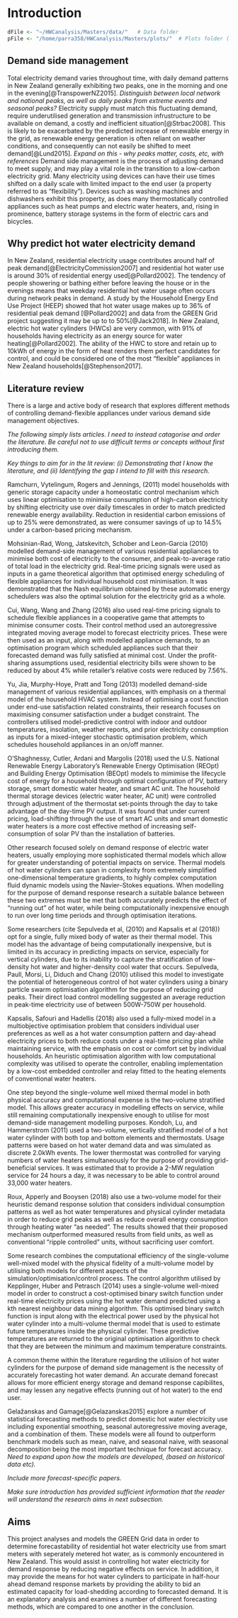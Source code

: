 # Introduction
```r
dFile <- "~/HWCanalysis/Masters/data/"   # Data folder
pFile <- "/home/parra358/HWCanalysis/Masters/plots/"  # Plots folder (laTeX did not like '~' notation)
```


## Demand side management

Total electricity demand varies throughout time, with daily demand patterns in New Zealand generally exhibiting two peaks, one in the morning and one in the evening[@TranspowerNZ2015]. _Distinguish between local network and national peaks, as well as daily peaks from extreme events and seasonal peaks?_ Electricity supply must match this fluctuating demand, require underutilised generation and transmission infrustructure to be available on demand, a costly and inefficient situation[@Strbac2008]. This is likely to be exacerbated by the predicted increase of renewable energy in the grid, as renewable energy generation is often reliant on weather conditions, and consequently can not easily be shifted to meet demand[@Lund2015].
_Expand on this - why peaks matter, costs, etc, with references_
Demand side management is the process of adjusting demand to meet supply, and may play a vital role in the transition to a low-carbon electricity grid. Many electricity using devices can have their use times shifted on a daily scale with limited impact to the end user (a property referred to as "flexibility"). Devices such as washing machines and dishwashers exhibit this property, as does many thermostatically controlled appliances such as heat pumps and electric water heaters, and, rising in prominence, battery storage systems in the form of electric cars and bicycles.

## Why predict hot water electricity demand

In New Zealand, residential electricity usage contributes around half of peak demand[@ElectricityCommission2007] and residential hot water use is around 30% of residential energy used[@Pollard2002]. The tendency of people showering or bathing either before leaving the house or in the evenings means that weekday residential hot water usage often occurs during network peaks in demand. A study by the Household Energy End Use Project (HEEP) showed that hot water usage makes up to 36% of residential peak demand [@Pollard2002] and data from the GREEN Grid project suggesting it may be up to to 50%[@Jack2018]. 
In New Zealand, electric hot water cylinders (HWCs) are very common, with 91% of households having electricity as an energy source for water heating[@Pollard2002]. The ability of the HWC to store and retain up to 10kWh of energy in the form of heat renders them perfect candidates for control, and could be considered one of the most “flexible” appliances in New Zealand households[@Stephenson2017]. 

## Literature review

There is a large and active body of research that explores different methods of controlling demand-flexible appliances under various demand side management objectives. 

_The following simply lists articles. I need to instead catagorise and order the literature. Be careful not to use difficult terms or concepts without first introducing them._

_Key things to aim for in the lit review: (i) Demonstrating that I know the literature, and (ii) Identifying the gap I intend to fill with this research._

Ramchurn, Vytelingum, Rogers and Jennings, (2011) model households with generic storage capacity under a homeostatic control mechanism which uses linear optimisation to minimise consumption of high-carbon electricity by shifting electricity use over daily timescales in order to match predicted renewable energy availability. Reduction in residential carbon emissions of up to 25% were demonstrated, as were consumer savings of up to 14.5% under a carbon-based pricing mechanism. 

Mohsinian-Rad, Wong, Jatskevitch, Schober and Leon-Garcia (2010) modelled demand-side management of various residential appliances to minimise both cost of electricity to the consumer, and peak-to-average ratio of total load in the electricity grid. Real-time pricing signals were used as inputs in a game theoretical algorithm that optimised energy scheduling of flexible appliances for individual household cost minimisation. It was demonstrated that the Nash equilibrium obtained by these automatic energy schedulers was also the optimal solution for the electricity grid as a whole.

Cui, Wang, Wang and Zhang (2016) also used real-time pricing signals to schedule flexible appliances in a cooperative game that attempts to minimise consumer costs. Their control method used an autoregressive integrated moving average model to forecast electricity prices. These were then used as an input, along with modelled appliance demands, to an optimisation program which scheduled appliances such that their forecasted demand was fully satisfied at minimal cost. Under the profit-sharing assumptions used, residential electricity bills were shown to be reduced by about 4% while retailer's relative costs were reduced by 7.56%.

Yu, Jia, Murphy-Hoye, Pratt and Tong (2013) modelled demand-side management of various residential appliances, with emphasis on a thermal model of the household HVAC system. Instead of optimising a cost function under end-use satisfaction related constraints, their research focuses on maximising consumer satisfaction under a budget constraint. The controllers utilised model-predictive control with indoor and outdoor temperatures, insolation, weather reports, and prior electricity consumption as inputs for a mixed-integer stochastic optimisation problem, which schedules household appliances in an on/off manner.

O'Shaghnessy, Cutler, Ardani and Margolis (2018) used the U.S. National Renewable Energy Laboratory's Renewable Energy Optimisation (REOpt) and Building Energy Optimisation (BEOpt) models to mimimise the lifecycle cost of energy for a household through optimal configuration of PV, battery storage, smart domestic water heater, and smart AC unit. The household thermal storage devices (electric water heater, AC unit) were controlled through adjustment of the thermostat set-points through the day to take advantage of the day-time PV output. It was found that under current pricing, load-shifting through the use of smart AC units and smart domestic water heaters is a more cost effective method of increasing self-consumption of solar PV than the installation of batteries.

Other research focused solely on demand response of electric water heaters, usually employing more sophisticated thermal models which allow for greater understanding of potential impacts on service. Thermal models of hot water cylinders can span in complexity from extremely simplified one-dimensional temperature gradients, to highly complex computation fluid dynamic models using the Navier–Stokes equations. When modelling for the purpose of demand response research a suitable balance between these two extremes must be met that both accurately predicts the effect of "running out" of hot water, while being computationally inexpensive enough to run over long time periods and through optimisation iterations.

Some researchers (cite Sepulveda et al, (2010) and Kapsalis et al (2018)) opt for a single, fully mixed body of water as their thermal model. This model has the advantage of being computationally inexpensive, but is limited in its accuracy in predicting impacts on service, especially for vertical cylinders, due to its inability to capture the stratification of low-density hot water and higher-density cool water that occurs. Sepulveda, Paull, Morsi, Li, Diduch and Chang (2010) utilised this model to investigate the potential of heterogeneous control of hot water cylinders using a binary particle swarm optimisation algorithm for the purpose of reducing grid peaks. Their direct load control modelling suggested an average reduction in peak-time electricity use of between 500W-750W per household.

Kapsalis, Safouri and Hadellis (2018) also used a fully-mixed model in a multiobjective optimisation problem that considers individual user preferences as well as a hot water consumption pattern and day-ahead electricity prices to both reduce costs under a real-time pricing plan while maintaining service, with the emphasis on cost or comfort set by individual households. An heuristic optimisation algorithm with low computational complexity was utilised to operate the controller, enabling implementation by a low-cost embedded controller and relay fitted to the heating elements of conventional water heaters. 

One step beyond the single-volume well mixed thermal model in both physical accuracy and computational expense is the two-volume stratified model. This allows greater accuracy in modelling effects on service, while still remaining computationally inexpensive enough to utilise for most demand-side management modelling purposes. Kondoh, Lu, and Hammerstrom (2011) used a two-volume, vertically stratified model of a hot water cylinder with both top and bottom elements and thermostats. Usage patterns were based on hot water demand data and was simulated as discrete 2.0kWh events. The lower thermostat was controlled for varying numbers of water heaters simultaneously for the purpose of providing grid-beneficial services. It was estimated that to provide a 2-MW regulation service for 24 hours a day, it was necessary to be able to control around 33,000 water heaters.

Roux, Apperly and Booysen (2018) also use a two-volume model for their heuristic demand response solution that considers individual consumption patterns as well as hot water temperatures and physical cylinder metadata in order to reduce grid peaks as well as reduce overall energy consumption through heating water "as needed". The results showed that their proposed mechanism outperformed measured results from field units, as well as conventional "ripple controlled" units, without sacrificing user comfort.

Some research combines the computational efficiency of the single-volume well-mixed model with the physical fidelity of a multi-volume model by utilising both models for different aspects of the simulation/optimisation/control process. The control algorithm utilised by Kepplinger, Huber and Petrasch (2014) uses a single-volume well-mixed model in order to construct a cost-optimised binary switch function under real-time electricity prices using the hot water demand predicted using a kth nearest neighbour data mining algorithm. This optimised binary switch function is input along with the electrical power used by the physical hot water cylinder into a multi-volume thermal model that is used to estimate future temperatures inside the physical cylinder. These predictive temperatures are returned to the original optimisation algorithm to check that they are between the minimum and maximum temperature constraints.  

A common theme within the literature regarding the utilision of hot water cylinders for the purpose of demand side management is the necessity of accurately forecasting hot water demand. An accurate demand forecast allows for more efficient energy storage and demand response capibilites, and may lessen any negative effects (running out of hot water) to the end user.

Gelažanskas and Gamage[@Gelazanskas2015] explore a number of statistical forecasting methods to predict domestic hot water electricity use including exponential smoothing, seasonal autoregressive moving average, and a combination of them. These models were all found to outperform benchmark models such as mean, naive, and seasonal naive, with seasonal decomposition being the most important technique for forecast accuracy. _Need to expand upon how the models are developed, (based on historical data etc)._

_Include more forecast-specific papers._

_Make sure introduction has provided sufficient information that the reader will understand the research aims in next subsection._

## Aims

This project analyses and models the GREEN Grid data in order to determine forecastability of residential hot water electricity use from smart meters with seperately metered hot water, as is commonly encountered in New Zealand. This would assist in controlling hot water electricity for demand response by reducing negative effects on service. In addition, it may provide the means for hot water cylinders to participate in half-hour ahead demand response markets by providing the ability to bid an estimated capacity for load-shedding according to forecasted demand. It is an explanatory analysis and examines a number of different forecasting methods, which are compared to one another in the conclusion.